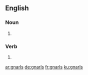 ==English==

===Noun===
{{head|en|plural}}

# {{plural of|gnarl|lang=en}}

===Verb===
{{head|en}}

# {{en-third-person singular of|gnarl}}

[[ar:gnarls]]
[[de:gnarls]]
[[fr:gnarls]]
[[ku:gnarls]]